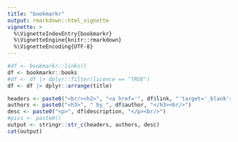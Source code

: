 ```yaml
---
title: "bookmarkr"
output: rmarkdown::html_vignette
vignette: >
  %\VignetteIndexEntry{bookmarkr}
  %\VignetteEngine{knitr::rmarkdown}
  %\VignetteEncoding{UTF-8}
---
```






```r
#df <- bookmarkr::links()
df <- bookmarkr::books
#df <- df |> dplyr::filter(licence == "TRUE")
df <- df |> dplyr::arrange(title)

headers <- paste0("<br/><h2>", "<a href='", df$link, "'target='_blank'>", df$title, "</h2>", "<a href='", df$link, "'target='_blank'><img align='right' src='", df$pic, "' width='150' height='200'></a>")
authors <- paste0("<h3>", " by ", df$author, "</h3><br/>")
desc <- paste0("<p>", df$description, "</p><br/>")
#pics <- paste0()
output <- stringr::str_c(headers, authors, desc)
cat(output)
```



